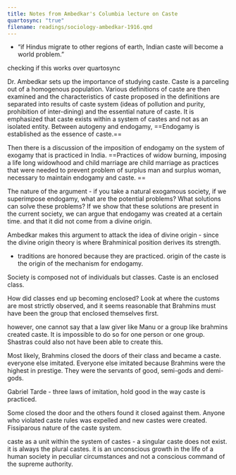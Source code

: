 ```yaml
---
title: Notes from Ambedkar's Columbia lecture on Caste
quartosync: "true"
filename: readings/sociology-ambedkar-1916.qmd
---
```

* "if Hindus migrate to other regions of earth, Indian caste will become a world problem." 


checking if this works over quartosync

Dr. Ambedkar sets up the importance of studying caste. Caste is a parceling out of a homogenous population. Various definitions of caste are then examined and the characteristics of caste proposed in the definitions are separated into results of caste system (ideas of pollution and purity, prohibition of inter-dining) and the essential nature of caste. It is emphasized that caste exists within a system of castes and not as an isolated entity. Between autogeny and endogamy, ==Endogamy is established as the essence of caste.== 

Then there is a discussion of the imposition of endogamy on the system of exogamy that is practiced in India. ==Practices of widow burning, imposing a life long widowhood and child marriage are child marriage as practices that were needed to prevent problem of surplus man and surplus woman, necessary to maintain endogamy and caste. ==

The nature of the argument - if you take a natural exogamous society, if we superimpose endogamy, what are the potential problems? What solutions can solve these problems? If we show that these solutions are present in the current society, we can argue that endogamy was created at a certain time. and that it did not come from a divine origin. 

Ambedkar makes this argument to attack the idea of divine origin - since the divine origin theory is where Brahminical position derives its strength. 

* traditions are honored because they are practiced. origin of the caste is the origin of the mechanism for endogamy. 

Society is composed not of individuals but classes. Caste is an enclosed class. 

How did classes end up becoming enclosed? Look at where the customs are most strictly observed, and it seems reasonable that Brahmins must have been the group that enclosed themselves first. 

however, one cannot say that a law giver like Manu or a group like brahmins created caste. It is impossible to do so for one person or one group. Shastras could also not have been able to create this. 

Most likely, Brahmins closed the doors of their class and became a caste. everyone else imitated. Everyone else imitated because Brahmins were the highest in prestige. They were the servants of good, semi-gods and demi-gods. 

Gabriel Tarde - three laws of imitation, hold good in the way caste is practiced. 

Some closed the door and the others found it closed against them. Anyone who violated caste rules was expelled and new castes were created. Fissiparous nature of the caste system. 

caste as a unit within the system of castes - a singular caste does not exist. it is always the plural castes. it is an unconscious growth in the life of a human society in peculiar circumstances and not a conscious command of the supreme authority. 


